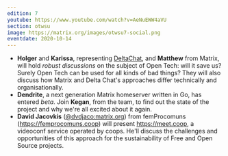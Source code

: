 ```yaml
---
edition: 7
youtube: https://www.youtube.com/watch?v=AeNuEWW4aVU
section: otwsu
image: https://matrix.org/images/otwsu7-social.png
eventdate: 2020-10-14
---
```


* **Holger** and **Karissa**, representing [DeltaChat](https://delta.chat/en/), and
**Matthew** from Matrix, will hold
*robust discussions* on the subject of Open Tech: will it save us? Surely Open
Tech can be used for all kinds of bad things? They will also discuss how Matrix 
and Delta Chat's approaches differ technically and organisationally.
* **Dendrite**, a next generation Matrix homeserver written in Go, has entered
*beta*. Join **Kegan**, from the team, to find out the state of the project and why
we're all excited about it again.
* **David Jacovkis** ([@dvdjaco:matrix.org](https://matrix.to/#/@dvdjaco:matrix.org))
from femProcomuns (<https://femprocomuns.coop>)
will present <https://meet.coop>, a videoconf service operated by coops. He'll discuss
the challenges and opportunities of this approach for the sustainability of Free and
Open Source projects.